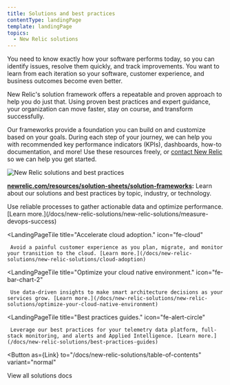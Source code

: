 ```yaml
---
title: Solutions and best practices
contentType: landingPage
template: landingPage
topics:
  - New Relic solutions
---
```



You need to know exactly how your software performs today, so you can identify issues, resolve them quickly, and track improvements. You want to learn from each iteration so your software, customer experience, and business outcomes become even better.

New Relic's solution framework offers a repeatable and proven approach to help you do just that. Using proven best practices and expert guidance, your organization can move faster, stay on course, and transform successfully.

Our frameworks provide a foundation you can build on and customize based on your goals. During each step of your journey, we can help you with recommended key performance indicators (KPIs), dashboards, how-to documentation, and more! Use these resources freely, or [contact New Relic](https://newrelic.com/contact-sales) so we can help you get started.

![New Relic solutions and best practices](./images/solutions-landing-page.png "New Relic solutions and best practices")

**[newrelic.com/resources/solution-sheets/solution-frameworks](https://newrelic.com/resources/solution-sheets/solution-frameworks):** Learn about our solutions and best practices by topic, industry, or technology.

<LandingPageTileGrid>
  <LandingPageTile
    title="Get measurable DevOps results."
    icon="fe-loader"
  >
     Use reliable processes to gather actionable data and optimize performance. [Learn more.](/docs/new-relic-solutions/new-relic-solutions/measure-devops-success)
  </LandingPageTile>

  <LandingPageTile
    title="Accelerate cloud adoption."
    icon="fe-cloud"
  >
     Avoid a painful customer experience as you plan, migrate, and monitor your transition to the cloud. [Learn more.](/docs/new-relic-solutions/new-relic-solutions/cloud-adoption)
  </LandingPageTile>

  <LandingPageTile
    title="Optimize your cloud native environment."
    icon="fe-bar-chart-2"
  >
     Use data-driven insights to make smart architecture decisions as your services grow. [Learn more.](/docs/new-relic-solutions/new-relic-solutions/optimize-your-cloud-native-environment)
  </LandingPageTile>

  <LandingPageTile
    title="Best practices guides."
    icon="fe-alert-circle"
  >
     Leverage our best practices for your telemetry data platform, full-stack monitoring, and alerts and Applied Intelligence. [Learn more.](/docs/new-relic-solutions/best-practices-guides)
  </LandingPageTile>
</LandingPageTileGrid>

<Button
  as={Link}
  to="/docs/new-relic-solutions/table-of-contents"
  variant="normal"
>
  View all solutions docs
</Button>
